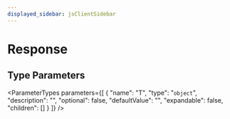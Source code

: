 ```yaml
---
displayed_sidebar: jsClientSidebar
---
```



# Response

## Type Parameters

<ParameterTypes parameters={[
  {
    "name": "T",
    "type": "`object`",
    "description": "",
    "optional": false,
    "defaultValue": "",
    "expandable": false,
    "children": []
  }
]} />
